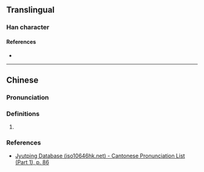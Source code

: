 {{character info}}
==Translingual==

===Han character===
{{Han char|rn=32|rad=土|as=04|sn=7|four=|canj=GMVM|ids=⿰土互}}

====References====
* {{Han ref|kx=0226.101|dkj=04953|dj=0461.130|hdz=10422.100|uh=5758|ud=22360}}

----

==Chinese==
{{zh-forms}}

===Pronunciation===
{{zh-pron
|m=dǐ
|c=ci4
|mc=y
|oc=y
|cat=
}}

===Definitions===
{{zh-hanzi}}

# {{rfdef|zh|sort=土04}}

===References===
* [http://www.iso10646hk.net/jp/document/download.jsp Jyutping Database (iso10646hk.net) - Cantonese Pronunciation List (Part 1), p. 86]